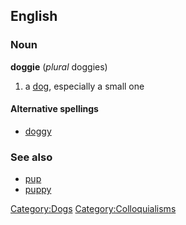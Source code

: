 ==English==
===Noun===
'''doggie''' (''plural'' doggies)

#a [[dog]], especially a small one

====Alternative spellings====
*[[doggy]]

===See also===
*[[pup]]
*[[puppy]]

[[Category:Dogs]]
[[Category:Colloquialisms]]